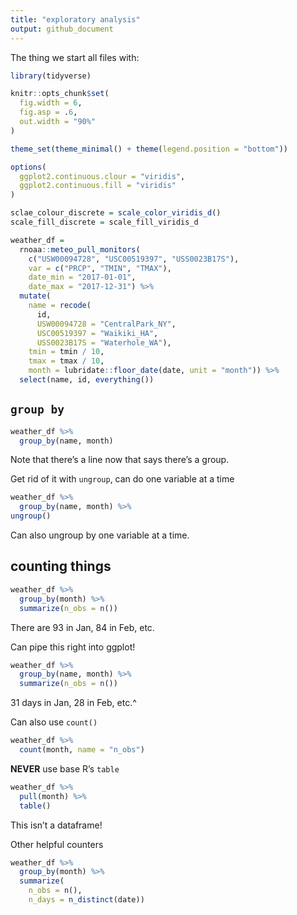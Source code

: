 ```yaml
---
title: "exploratory analysis"
output: github_document
---
```


The thing we start all files with:

```r
library(tidyverse)

knitr::opts_chunk$set(
  fig.width = 6,
  fig.asp = .6,
  out.width = "90%"
)

theme_set(theme_minimal() + theme(legend.position = "bottom"))

options(
  ggplot2.continuous.clour = "viridis",
  ggplot2.continuous.fill = "viridis"
)

sclae_colour_discrete = scale_color_viridis_d()
scale_fill_discrete = scale_fill_viridis_d
```


```r
weather_df =  
  rnoaa::meteo_pull_monitors(
    c("USW00094728", "USC00519397", "USS0023B17S"),
    var = c("PRCP", "TMIN", "TMAX"), 
    date_min = "2017-01-01",
    date_max = "2017-12-31") %>%
  mutate(
    name = recode(
      id, 
      USW00094728 = "CentralPark_NY", 
      USC00519397 = "Waikiki_HA",
      USS0023B17S = "Waterhole_WA"),
    tmin = tmin / 10,
    tmax = tmax / 10,
    month = lubridate::floor_date(date, unit = "month")) %>%
  select(name, id, everything())
```

## `group by`

```r
weather_df %>%
  group_by(name, month)
```
Note that there's a line now that says there's a group.

Get rid of it with `ungroup`, can do one variable at a time
```r
weather_df %>%
  group_by(name, month) %>% 
ungroup()
```
Can also ungroup by one variable at a time.

## counting things

```r
weather_df %>%
  group_by(month) %>%
  summarize(n_obs = n())
```

There are 93 in Jan, 84 in Feb, etc.

Can pipe this right into ggplot!

```r
weather_df %>%
  group_by(name, month) %>%
  summarize(n_obs = n())
```

31 days in Jan, 28 in Feb, etc.^

Can also use `count()`

```r
weather_df %>%
  count(month, name = "n_obs")
```


**NEVER** use base R's `table`

```r
weather_df %>%
  pull(month) %>% 
  table()
```

This isn't a dataframe! 

Other helpful counters

```r
weather_df %>%
  group_by(month) %>%
  summarize(
    n_obs = n(),
    n_days = n_distinct(date))
```




